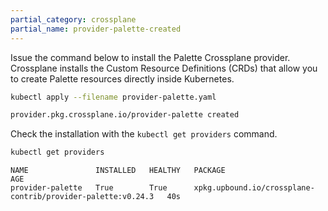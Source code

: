 ```yaml
---
partial_category: crossplane
partial_name: provider-palette-created
---
```

    
Issue the command below to install the Palette Crossplane provider. Crossplane installs the Custom Resource
Definitions (CRDs) that allow you to create Palette resources directly inside Kubernetes.

```bash
kubectl apply --filename provider-palette.yaml
```

```bash hideClipboard title="Example output"
provider.pkg.crossplane.io/provider-palette created
```

Check the installation with the `kubectl get providers` command.

```bash
kubectl get providers
```

```text hideClipboard title="Example output"
NAME               INSTALLED   HEALTHY   PACKAGE                                                       AGE
provider-palette   True        True      xpkg.upbound.io/crossplane-contrib/provider-palette:v0.24.3   40s
```
